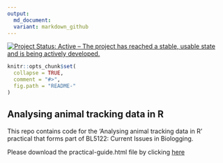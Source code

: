 ```yaml
---
output:
  md_document:
  variant: markdown_github
---
```


<!-- README.md is generated from README.Rmd. Please edit that file -->

[![Project Status: Active – The project has reached a stable, usable state and is being actively developed.](https://www.repostatus.org/badges/latest/active.svg)](https://www.repostatus.org/#active)

```r
knitr::opts_chunk$set(
  collapse = TRUE,
  comment = "#>",
  fig.path = "README-"
)
```

## Analysing animal tracking data in R

This repo contains code for the 'Analysing animal tracking data in R' practical that forms part of BL5122: Current Issues in Biologging.

Please download the practical-guide.html file by clicking [here](https://raw.githubusercontent.com/jamesgrecian/BL5122-dev/master/practical-guide.html)

